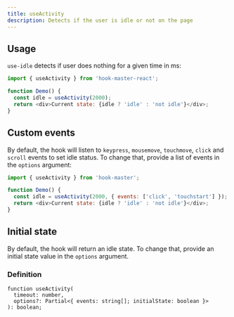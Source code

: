 ```yaml
---
title: useActivity
description: Detects if the user is idle or not on the page
---
```



## Usage

`use-idle` detects if user does nothing for a given time in ms:

```js
import { useActivity } from 'hook-master-react';

function Demo() {
  const idle = useActivity(2000);
  return <div>Current state: {idle ? 'idle' : 'not idle'}</div>;
}
```


## Custom events

By default, the hook will listen to `keypress`, `mousemove`, `touchmove`, `click` and `scroll` events to set idle status.
To change that, provide a list of events in the `options` argument:

```js
import { useActivity } from 'hook-master';

function Demo() {
  const idle = useActivity(2000, { events: ['click', 'touchstart'] });
  return <div>Current state: {idle ? 'idle' : 'not idle'}</div>;
}
```


## Initial state

By default, the hook will return an idle state.
To change that, provide an initial state value in the `options` argument.


### Definition

```tsx
function useActivity(
  timeout: number,
  options?: Partial<{ events: string[]; initialState: boolean }>
): boolean;
```

